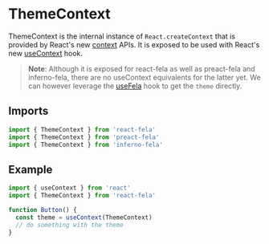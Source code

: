 # ThemeContext

ThemeContext is the internal instance of `React.createContext` that is provided by React's new [context](https://reactjs.org/docs/context.html) APIs. It is exposed to be used with React's new [useContext](https://reactjs.org/docs/hooks-reference.html#usecontext) hook.

> **Note**: Although it is exposed for react-fela as well as preact-fela and inferno-fela, there are no useContext equivalents for the latter yet. We can however leverage the [useFela](api/react-fela/useFela) hook to get the `theme` directly.

## Imports

```javascript nocopy
import { ThemeContext } from 'react-fela'
import { ThemeContext } from 'preact-fela'
import { ThemeContext } from 'inferno-fela'
```

## Example

```javascript
import { useContext } from 'react'
import { ThemeContext } from 'react-fela'

function Button() {
  const theme = useContext(ThemeContext)
  // do something with the theme
}
```
